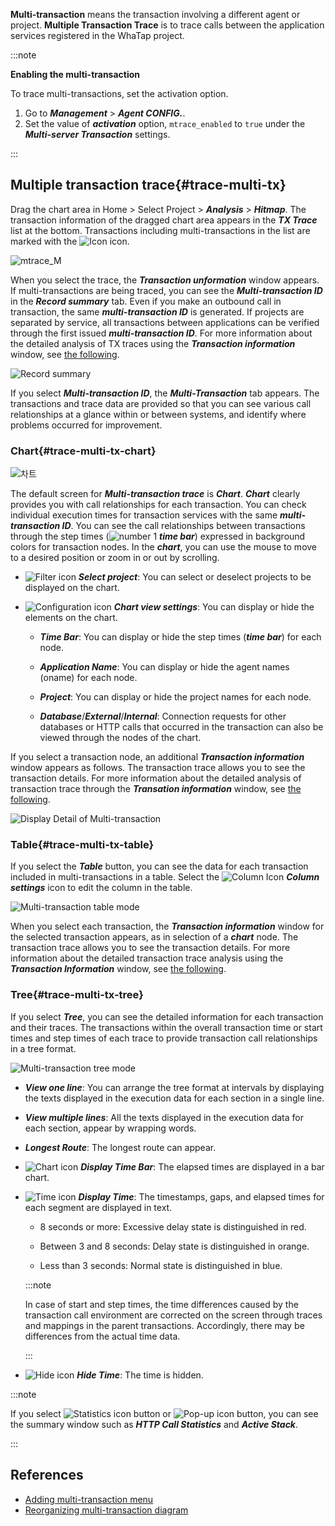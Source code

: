 **Multi-transaction** means the transaction involving a different agent or project. **Multiple Transaction Trace** is to trace calls between the application services registered in the WhaTap project. 

:::note

**Enabling the multi-transaction**

To trace multi-transactions, set the activation option. 

1.  Go to **_Management_** > **_Agent CONFIG._**. 
2.  Set the value of **_activation_** option, `mtrace_enabled` to `true` under the **_Multi-server Transaction_** settings.

:::

## Multiple transaction trace{#trace-multi-tx}

Drag the chart area in Home > Select Project > **_Analysis_** > **_Hitmap_**. The transaction information of the dragged chart area appears in the **_TX Trace_** list at the bottom. Transactions including multi-transactions in the list are marked with the ![Icon](/img/ic-s-mult-transation.svg) icon.

![mtrace_M](/img/tx-trace-table.png)

When you select the trace, the **_Transaction unformation_** window appears. If multi-transactions are being traced, you can see the **_Multi-transaction ID_** in the **_Record summary_** tab. Even if you make an outbound call in transaction, the same **_multi-transaction ID_** is generated. If projects are separated by service, all transactions between applications can be verified through the first issued **_multi-transaction ID_**. For more information about the detailed analysis of TX traces using the **_Transaction information_** window, see [the following](trs-profile#details).

![Record summary](/img/tx-trace-dt-up.png)

If you select **_Multi-transaction ID_**, the **_Multi-Transaction_** tab appears. The transactions and trace data are provided so that you can see various call relationships at a glance within or between systems, and identify where problems occurred for improvement.

### Chart{#trace-multi-tx-chart}

![차트](/img/multi-tx-cht.png)

The default screen for **_Multi-transaction trace_** is **_Chart_**. **_Chart_** clearly provides you with call relationships for each transaction. You can check individual execution times for transaction services with the same **_multi-transaction ID_**. You can see the call relationships between transactions through the step times (![number 1](/img/number-01.png) **_time bar_**) expressed in background colors for transaction nodes. In the **_chart_**, you can use the mouse to move to a desired position or zoom in or out by scrolling.

-   ![Filter icon](/img/ico-filter.svg) **_Select project_**: You can select or deselect projects to be displayed on the chart.

-   ![Configuration icon](/img/ico-setting.svg) **_Chart view settings_**: You can display or hide the elements on the chart.

    -   **_Time Bar_**: You can display or hide the step times (**_time bar_**) for each node.

    -   **_Application Name_**: You can display or hide the agent names (oname) for each node.

    -   **_Project_**: You can display or hide the project names for each node.

    -   **_Database_**/**_External_**/**_Internal_**: Connection requests for other databases or HTTP calls that occurred in the transaction can also be viewed through the nodes of the chart.

If you select a transaction node, an additional **_Transaction information_** window appears as follows. The transaction trace allows you to see the transaction details. For more information about the detailed analysis of transaction trace through the **_Transation information_** window, see [the following](trs-profile#details).

![Display Detail of Multi-transaction](/img/multi-tx-additional-info.png)

### Table{#trace-multi-tx-table}

If you select the **_Table_** button, you can see the data for each transaction included in multi-transactions in a table. Select the ![Column Icon](/img/ic-column.svg) **_Column settings_** icon to edit the column in the table. 

![Multi-transaction table mode](/img/multi-tx-table-mode.png)

When you select each transaction, the **_Transaction information_** window for the selected transaction appears, as in selection of a **_chart_** node. The transaction trace allows you to see the transaction details. For more information about the detailed transaction trace analysis using the **_Transaction Information_** window, see [the following](trs-profile#transaction-info).

### Tree{#trace-multi-tx-tree}

If you select **_Tree_**, you can see the detailed information for each transaction and their traces. The transactions within the overall transaction time or start times and step times of each trace to provide transaction call relationships in a tree format. 

![Multi-transaction tree mode](/img/multi-tx-tree-mode.png)

-   **_View one line_**: You can arrange the tree format at intervals by displaying the texts displayed in the execution data for each section in a single line.

-   **_View multiple lines_**: All the texts displayed in the execution data for each section, appear by wrapping words.

-   **_Longest Route_**: The longest route can appear.

-   ![Chart icon](/img/ic-bar-chart.svg) **_Display Time Bar_**: The elapsed times are displayed in a bar chart.

-   ![Time icon](/img/ic-custom-time.svg) **_Display Time_**: The timestamps, gaps, and elapsed times for each segment are displayed in text.

    -   8 seconds or more: <span class='etrs'>Excessive delay</span> state is distinguished in <span class='etrs'>red</span>.

    -   Between 3 and 8 seconds: <span class='ov5ud10'>Delay</span> state is distinguished in <span class='ov5ud10'>orange</span>.

    -   Less than 3 seconds: <span class='woer'>Normal</span> state is distinguished in <span class='woer'>blue</span>.

    :::note

    In case of start and step times, the time differences caused by the transaction call environment are corrected on the screen through traces and mappings in the parent transactions. Accordingly, there may be differences from the actual time data.

    :::

-   ![Hide icon](/img/ic-eye-invisible.svg) **_Hide Time_**: The time is hidden.

:::note

If you select ![Statistics icon](/img/ic-static.svg) button or ![Pop-up icon](/img/ic-popup.svg) button, you can see the summary window such as **_HTTP Call Statistics_** and **_Active Stack_**.

:::

## References

-   [Adding multi-transaction menu](https://www.whatap.io/ko/blog/85/index.html)
-   [Reorganizing multi-transaction diagram](https://www.whatap.io/ko/blog/72/index.html)
